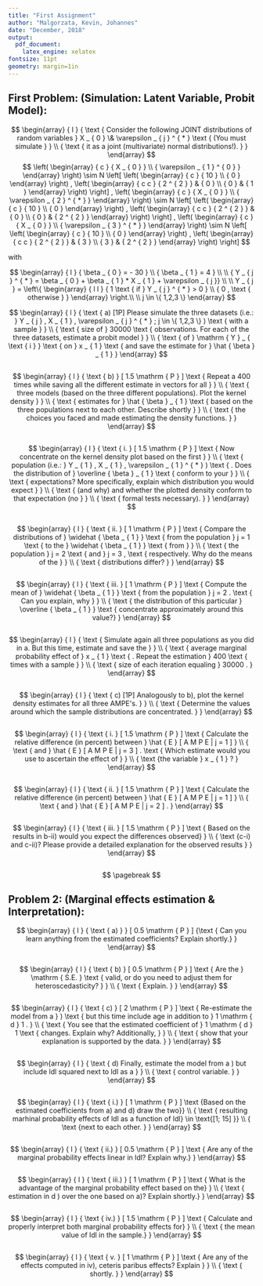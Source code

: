 ```yaml
---
title: "First Assignment"
author: "Malgorzata, Kevin, Johannes"
date: "December, 2018"
output: 
  pdf_document:
    latex_engine: xelatex
fontsize: 11pt
geometry: margin=1in
---
```


## First Problem: (Simulation: Latent Variable, Probit Model):
$$
\begin{array} { l } 
{ \text { Consider the following JOINT distributions of random variables } X _ { 0 }  \&  \varepsilon _ { j } ^ { * } \text { (You must simulate } } \\ { \text { it as a joint (multivariate) normal distributions!). } } 
\end{array}
$$
$$
\left( 
\begin{array} { c } 
{ X _ { 0 } } \\ { \varepsilon _ { 1 } ^ { 0 } } \end{array} \right) \sim N \left[ \left( \begin{array} { c } { 10 } \\ { 0 } \end{array} \right) , \left( \begin{array} { c c } { 2 ^ { 2 } } & { 0 } \\ { 0 } & { 1 } \end{array} \right) \right] , \left( \begin{array} { c } { X _ { 0 } } \\ { \varepsilon _ { 2 } ^ { * } } \end{array} \right) \sim N \left[ \left( \begin{array} { c } { 10 } \\ { 0 } \end{array} \right) , \left( \begin{array} { c c } { 2 ^ { 2 } } & { 0 } \\ { 0 } & { 2 ^ { 2 } } \end{array} \right) \right] , \left( \begin{array} { c } { X _ { 0 } } \\ { \varepsilon _ { 3 } ^ { * } } \end{array} \right) \sim N \left[ \left( \begin{array} { c } { 10 } \\ { 0 } \end{array} \right) , \left( \begin{array} { c c } { 2 ^ { 2 } } & { 3 } \\ { 3 } & { 2 ^ { 2 } } \end{array} 
\right) \right]
$$

with 

$$
\begin{array} { l } 
{ \beta _ { 0 } = - 30 } \\ { \beta _ { 1 } = 4 } \\
\\
{ Y _ { j } ^ { * } = \beta _ { 0 } + \beta _ { 1 } * X _ { 1 } + \varepsilon _ { j }} \\
\\
Y _ { j } = \left\{ \begin{array} { l l } { 1 \text { if } Y _ { j } ^ { * } > 0 } \\ { 0 , \text { otherwise } } \end{array} \right.\\
\\
j \in \{ 1,2,3 \}
\end{array}
$$


$$
\begin{array} { l } 
{ \text { a) [1P] Please simulate the three datasets (i.e.: }
Y _ { j } , X _ { 1 } , \varepsilon _ { j } ^ { * } ; j \in \{ 1,2,3 \} ) 
\text { with a sample } } \\ { \text { size of } 30000 \text { observations. For each of the three datasets, estimate a probit model } } 
\\ 
{ \text { of } 
\mathrm { Y } _ { \text { i } } \text { on } x _ { 1 } 
\text { and save the estimate for } \hat { \beta } _ { 1 } } 
\end{array}
$$

```r


```

$$
\begin{array} { l } 
{ \text { b) } 
[ 1.5 \mathrm { P } ] 
\text { Repeat a 400 times while saving all the different estimate in vectors for all } } 
\\
{ \text { three models (based on the three different populations). Plot the kernel density } } 
\\ 
{ \text { estimates for } \hat { \beta } _ { 1 } 
\text { based on the three populations next to each other. Describe shortly } } 
\\ 
{ \text { the choices you faced and made estimating the density functions. } } 
\end{array}
$$


```r


```

$$
\begin{array} { l } 
{ \text { i. } [ 1.5 \mathrm { P } ] 
\text { Now concentrate on the kernel density plot based on the first } } 
\\ 
{ \text { population (i.e.: } Y _ { 1 } , X _ { 1 } , \varepsilon _ { 1 } ^ { * } ) 
\text { . Does the distribution of } \overline { \beta } _ { 1 } \text { conform to your } } 
\\ 
{ \text { expectations? More specifically, explain which distribution you would expect } } 
\\ 
{ \text { (and why) and whether the plotted density conform to that expectation (no } } 
\\ 
{ \text { formal tests necessary). } } 
\end{array}
$$

```r


```

$$
\begin{array} { l } 
{ \text { ii. } [ 1 \mathrm { P } ] 
\text { Compare the distributions of } \widehat { \beta _ { 1 } } 
\text { from the population } j = 1 
\text { to the } \widehat { \beta _ { 1 } } 
\text { from } } 
\\ 
{ \text { the population } j = 2 
\text { and } j = 3 , 
\text { respectively. Why do the means of the } } 
\\ 
{ \text { distributions differ? } } 
\end{array}
$$
```r


```

$$
\begin{array} { l } 
{ \text { iii. } [ 1 \mathrm { P } ] 
\text { Compute the mean of } \widehat { \beta _ { 1 } } 
\text { from the population } j = 2 . 
\text { Can you explain, why } } 
\\ 
{ \text { the distribution of this particular } \overline { \beta _ { 1 } } 
\text { concentrate approximately around this value?} } 
\end{array}
$$

```r


```

$$
\begin{array} { l } 
{ \text { Simulate again all three populations as you did in a. But this time, estimate and save the } } 
\\ 
{ \text { average marginal probability effect of } x _ { 1 } 
\text { . Repeat the estimation } 400 \text { times with a sample } } 
\\
{ \text { size of each iteration equaling } 30000 . } 
\end{array}
$$

```r


```

$$
\begin{array} { l } 
{ \text { c) [1P] Analogously to b), plot the kernel density estimates for all three AMPE's. } } 
\\ 
{ \text { Determine the values around which the sample distributions are concentrated. } } 
\end{array}
$$

```r


```

$$
\begin{array} { l } 
{ \text { i. } 
[ 1.5 \mathrm { P } ] 
 \text { Calculate the relative difference (in percent) between } \hat { E } [ A M P E | j = 1 ] } 
\\ 
{ \text { and } \hat { E } [ A M P E | j = 3 ] .
 \text { Which estimate would you use to ascertain the effect of } }
\\
{ \text {the variable } x _ { 1 } ? } 
\end{array}
$$

```r


```

$$
\begin{array} { l } 
{ \text { ii. } [ 1.5 \mathrm { P } ] 
\text { Calculate the relative difference (in percent) between } \hat { E } [ A M P E | j = 1 ] } 
\\ 
{ \text { and } \hat { E } [ A M P E | j = 2 ] . } 
\end{array}
$$


```r


```

$$
\begin{array} { l } 
{ \text { iii. } 
[ 1.5 \mathrm { P } ] 
\text { Based on the results in b-ii) would you expect the differences observed} }
\\
{ \text {c-i) and  c-ii)? Please provide a detailed explanation for the observed results } }
\end{array}
$$


```r


```

$$
\pagebreak
$$

## Problem 2: (Marginal effects estimation & Interpretation):

$$
\begin{array} { l } 
{ \text { a) } }
[ 0.5 \mathrm { P } ]  
{\text { Can you learn anything from the estimated coefficients? Explain shortly.} }
\end{array}
$$

```r


```

$$
\begin{array} { l } 
{ \text { b) } 
[ 0.5 \mathrm { P } ]  
\text { Are the } 
\mathrm { S.E. } 
\text { valid, or do you need to adjust them for heteroscedasticity? } } 
\\ 
{ \text { Explain. } } 
\end{array}
$$

```r


```

$$
\begin{array} { l } 
{ \text { c) } 
[ 2 \mathrm { P } ] 
\text { Re-estimate the model from a } ) 
\text { but this time include age in addition to } 1 \mathrm { d } 1 . } 
\\ 
{ \text { You see that the estimated coefficient of } 1 \mathrm { d } 1 
\text { changes. Explain why? Additionally, } } 
\\ 
{ \text { show that your explanation is supported by the data. } } 
\end{array}
$$

```r


```

$$
\begin{array} { l } 
{ \text { d) Finally, estimate the model from a ) but include ldl  
squared next to ldl as a  } } 
\\ 
{ \text { control variable. } } 
\end{array}
$$
```r


```

$$
\begin{array} { l } 
{ \text { i.) } 
[ 1 \mathrm { P } ] 
\text {Based on the estimated coefficients from a) and d) draw the two}}
\\
{ \text { resulting marhinal probability effects of ldl as a function of ldl} \in \text{[1; 15] }}
\\ 
{ \text {next to each other. } } 
\end{array}
$$

```r


```

$$
\begin{array} { l } 
{ \text { ii.) } 
[ 0.5 \mathrm { P } ] 
\text { Are any of the marginal probability effects linear in ldl? Explain why.} } 
\end{array}
$$
```r


```

$$
\begin{array} { l } 
{ \text { iii.) } 
[ 1 \mathrm { P } ] 
\text { What is the advantage of the marginal probability effect based on the} } 
\\
{ \text { estimation in d ) over the one based on a)? Explain shortly.} }
\end{array}
$$
```r


```

$$
\begin{array} { l } 
{ \text { iv.) } 
[ 1.5 \mathrm { P } ] 
\text { Calculate and properly interpret both marginal probability effects for} } 
\\
{ \text { the mean value of ldl in the sample.} }
\end{array}
$$

```r


```

$$
\begin{array} { l } 
{ \text { v. } [ 1 \mathrm { P } ] 
\text { Are any of the effects computed in iv), ceteris paribus effects? Explain } } 
\\ 
{ \text { shortly. } }
\end{array}
$$
